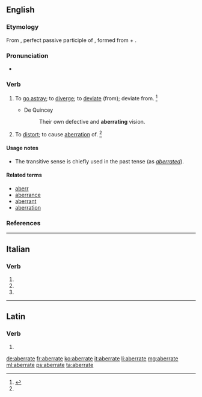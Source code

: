 ==English==

===Etymology===
From {{etyl|la|en}} {{term/t|la|aberrātus}}, perfect passive participle of {{term/t|la|aberrō||wander, stray or deviate from}}, formed from {{term|ab||from, away from|lang=la}} + {{term/t|la|errō||stray}}.

===Pronunciation===
* {{a|US}} {{IPA|/ˈæb.ə.ɹeɪt/}}

===Verb===
{{en-verb|aberrat|ing}}

# {{lbl|en|intransitive}} To [[go astray]]; to [[diverge]]; to [[deviate]] (from); deviate from. {{defdate|mid 18the century}}<ref name=SOED>{{R:SOED5|page=4}}</ref>
#* {{rfdate}} De Quincey
#*: Their own defective and '''aberrating''' vision.
# {{lbl|en|transitive}} To [[distort]]; to cause [[aberration]] of. {{defdate|late 19th century}}<ref name=SOED/>

====Usage notes====
* The transitive sense is chiefly used in the past tense (as ''[[aberrated]]'').

====Related terms====
* [[aberr]]
* [[aberrance]]
* [[aberrant]]
* [[aberration]]

===References===
<references/>

----

==Italian==

===Verb===
{{head|it|verb form|cat2=past participle forms}}

# {{conjugation of|aberrare||2|p|pres|ind|lang=it}}
# {{conjugation of|aberrare||2|p|imp|lang=it}}
# {{feminine plural of|aberrato|lang=it}}

----

==Latin==

===Verb===
{{la-verb-form|aberrāte}}

# {{conjugation of|aberrō||1|p|pres|act|imp|lang=la}}

[[de:aberrate]]
[[fr:aberrate]]
[[ko:aberrate]]
[[it:aberrate]]
[[li:aberrate]]
[[mg:aberrate]]
[[ml:aberrate]]
[[ps:aberrate]]
[[ta:aberrate]]